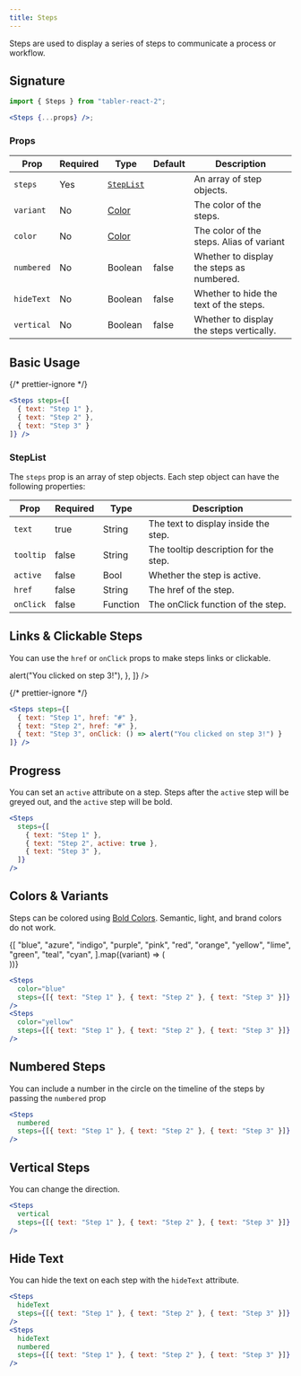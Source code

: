 ```yaml
---
title: Steps
---
```



Steps are used to display a series of steps to communicate a process or workflow.

## Signature

```jsx
import { Steps } from "tabler-react-2";

<Steps {...props} />;
```

### Props

| Prop       | Required | Type                       | Default | Description                               |
| ---------- | -------- | -------------------------- | ------- | ----------------------------------------- |
| `steps`    | Yes      | [`StepList`](#steplist)    |         | An array of step objects.                 |
| `variant`  | No       | [Color](/utilities/colors) |         | The color of the steps.                   |
| `color`    | No       | [Color](/utilities/colors) |         | The color of the steps. Alias of variant  |
| `numbered` | No       | Boolean                    | false   | Whether to display the steps as numbered. |
| `hideText` | No       | Boolean                    | false   | Whether to hide the text of the steps.    |
| `vertical` | No       | Boolean                    | false   | Whether to display the steps vertically.  |

## Basic Usage

<Excerpt>
  <div style={{ width: 350 }}>
    <Steps
      steps={[{ text: "Step 1" }, { text: "Step 2" }, { text: "Step 3" }]}
    />
  </div>
</Excerpt>

{/* prettier-ignore */}
```jsx
<Steps steps={[
  { text: "Step 1" },
  { text: "Step 2" },
  { text: "Step 3" }
]} />
```

### StepList

The `steps` prop is an array of step objects. Each step object can have the following properties:

| Prop      | Required | Type     | Description                           |
| --------- | -------- | -------- | ------------------------------------- |
| `text`    | true     | String   | The text to display inside the step.  |
| `tooltip` | false    | String   | The tooltip description for the step. |
| `active`  | false    | Bool     | Whether the step is active.           |
| `href`    | false    | String   | The href of the step.                 |
| `onClick` | false    | Function | The onClick function of the step.     |

## Links & Clickable Steps

You can use the `href` or `onClick` props to make steps links or clickable.

<Excerpt>
  <div style={{ width: 350 }}>
    <Steps
      steps={[
        { text: "Step 1", href: "#" },
        { text: "Step 2", href: "#" },
        {
          text: "Step 3",
          onClick: () => alert("You clicked on step 3!"),
        },
      ]}
    />
  </div>
</Excerpt>

{/* prettier-ignore */}
```jsx
<Steps steps={[
  { text: "Step 1", href: "#" },
  { text: "Step 2", href: "#" },
  { text: "Step 3", onClick: () => alert("You clicked on step 3!") }
]} />
```

## Progress

You can set an `active` attribute on a step. Steps after the `active` step will be greyed out, and the `active` step will be bold.

<Excerpt>
  <div style={{ width: 350 }}>
    <Steps
      steps={[
        { text: "Step 1" },
        { text: "Step 2", active: true },
        { text: "Step 3" },
      ]}
    />
  </div>
</Excerpt>

```jsx
<Steps
  steps={[
    { text: "Step 1" },
    { text: "Step 2", active: true },
    { text: "Step 3" },
  ]}
/>
```

## Colors & Variants

Steps can be colored using [Bold Colors](/utilities/color#bold-colors). Semantic, light, and brand colors do not work.

<Excerpt f>
  {[
    "blue",
    "azure",
    "indigo",
    "purple",
    "pink",
    "red",
    "orange",
    "yellow",
    "lime",
    "green",
    "teal",
    "cyan",
  ].map((variant) => (
    <div style={{ width: 350 }}>
      <Steps
        color={variant}
        steps={[{ text: "Step 1" }, { text: "Step 2" }, { text: "Step 3" }]}
      />
    </div>
  ))}
</Excerpt>

```jsx
<Steps
  color="blue"
  steps={[{ text: "Step 1" }, { text: "Step 2" }, { text: "Step 3" }]}
/>
<Steps
  color="yellow"
  steps={[{ text: "Step 1" }, { text: "Step 2" }, { text: "Step 3" }]}
/>
```

## Numbered Steps

You can include a number in the circle on the timeline of the steps by passing the `numbered` prop

<Excerpt>
  <div style={{ width: 350 }}>
    <Steps
      numbered
      steps={[{ text: "Step 1" }, { text: "Step 2" }, { text: "Step 3" }]}
    />
  </div>
</Excerpt>

```jsx highlight={2}
<Steps
  numbered
  steps={[{ text: "Step 1" }, { text: "Step 2" }, { text: "Step 3" }]}
/>
```

## Vertical Steps

You can change the direction.

<Excerpt>
  <div style={{ width: 350 }}>
    <Steps
      vertical
      steps={[{ text: "Step 1" }, { text: "Step 2" }, { text: "Step 3" }]}
    />
  </div>
</Excerpt>

```jsx highlight={2}
<Steps
  vertical
  steps={[{ text: "Step 1" }, { text: "Step 2" }, { text: "Step 3" }]}
/>
```

## Hide Text

You can hide the text on each step with the `hideText` attribute.

<Excerpt>
  <div style={{ width: 350 }}>
    <Steps
      hideText
      steps={[{ text: "Step 1" }, { text: "Step 2" }, { text: "Step 3" }]}
    />
    <Steps
      hideText
      numbered
      steps={[{ text: "Step 1" }, { text: "Step 2" }, { text: "Step 3" }]}
    />
  </div>
</Excerpt>

```jsx highlight={2,6}
<Steps
  hideText
  steps={[{ text: "Step 1" }, { text: "Step 2" }, { text: "Step 3" }]}
/>
<Steps
  hideText
  numbered
  steps={[{ text: "Step 1" }, { text: "Step 2" }, { text: "Step 3" }]}
/>
```
